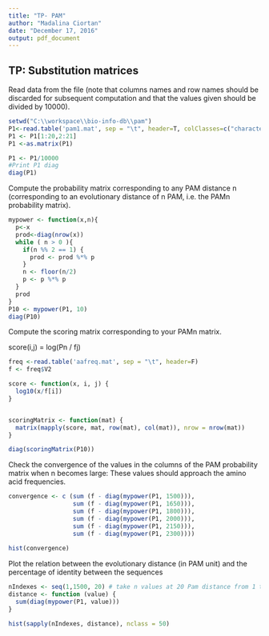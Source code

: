 ```yaml
---
title: "TP- PAM"
author: "Madalina Ciortan"
date: "December 17, 2016"
output: pdf_document
---
```


## TP: Substitution matrices

Read data from the file (note that columns names and row names should be discarded for subsequent computation and that the values given should be divided by 10000).


```r
setwd("C:\\workspace\\bio-info-db\\pam")
P1<-read.table('pam1.mat', sep = "\t", header=T, colClasses=c("character",rep("integer",20)))  
P1 <- P1[1:20,2:21]
P1 <-as.matrix(P1)

P1 <- P1/10000
#Print P1 diag
diag(P1)
```


Compute the probability matrix corresponding to any PAM distance n (corresponding to an evolutionary distance of n PAM, i.e. the PAMn probability matrix). 

```r
mypower <- function(x,n){
  p<-x
  prod<-diag(nrow(x))
  while ( n > 0 ){
    if(n %% 2 == 1) {
      prod <- prod %*% p
    } 
    n <- floor(n/2)
    p <- p %*% p
  }
  prod
}
P10 <- mypower(P1, 10)
diag(P10)

```


Compute the scoring matrix corresponding to your PAMn matrix.

score(i,j) = log(Pn / fj)

```r
freq <-read.table('aafreq.mat', sep = "\t", header=F)  
f <- freq$V2

score <- function(x, i, j) {
  log10(x/f[i])
}


scoringMatrix <- function(mat) {
  matrix(mapply(score, mat, row(mat), col(mat)), nrow = nrow(mat))
}

diag(scoringMatrix(P10))
```


Check the convergence of the values in the columns of the PAM probability matrix when n becomes large: 
These values should approach the amino acid frequencies. 

```r
convergence <- c (sum (f - diag(mypower(P1, 1500))), 
                  sum (f - diag(mypower(P1, 1650))), 
                  sum (f - diag(mypower(P1, 1800))), 
                  sum (f - diag(mypower(P1, 2000))),
                  sum (f - diag(mypower(P1, 2150))),
                  sum (f - diag(mypower(P1, 2300))))
                  
hist(convergence)
```


Plot the relation between the evolutionary distance (in PAM unit) and the percentage of identity between the sequences 

```r
nIndexes <- seq(1,1500, 20) # take n values at 20 Pam distance from 1 to 1500
distance <- function (value) {
  sum(diag(mypower(P1, value)))
}

hist(sapply(nIndexes, distance), nclass = 50)
```

